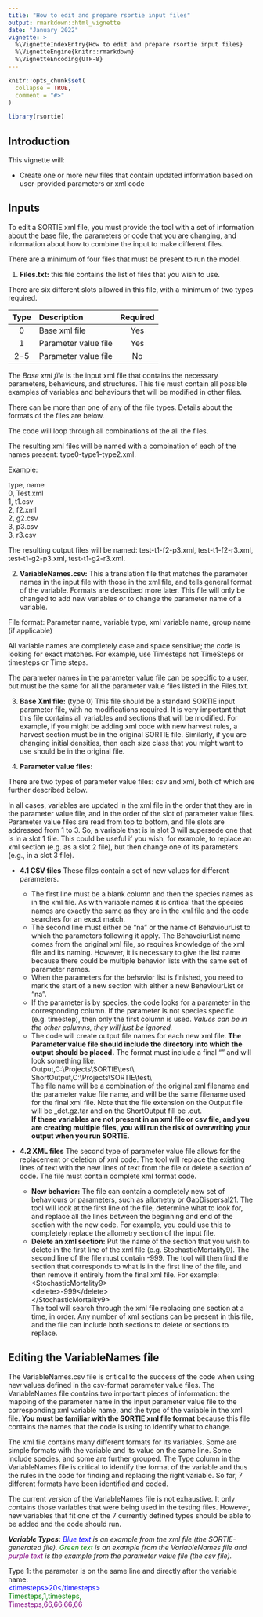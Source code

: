 ```yaml
---
title: "How to edit and prepare rsortie input files"
output: rmarkdown::html_vignette
date: "January 2022"
vignette: >
  %\VignetteIndexEntry{How to edit and prepare rsortie input files}
  %\VignetteEngine{knitr::rmarkdown}
  %\VignetteEncoding{UTF-8}
---
```


```r
knitr::opts_chunk$set(
  collapse = TRUE,
  comment = "#>"
)
```

```r
library(rsortie)
```

## Introduction

This vignette will:  

* Create one or more new files that contain updated information based on user-provided parameters or xml code


## Inputs  

To edit a SORTIE xml file, you must provide the tool with a set of information about the base file, the parameters or code that you are changing, and information about how to combine the input to make different files. 

There are a minimum of four files that must be present to run the model.  

1. **Files.txt:** this file contains the list of files that you wish to use.  

There are six different slots allowed in this file, with a minimum of two types required.  

| Type |  Description         | Required |
|:----:|:---------------------|:--------:|
| 0    | Base xml file        | Yes      |
| 1    | Parameter value file | Yes      |
| 2-5  | Parameter value file | No       |

The *Base xml file* is the input xml file that contains the necessary parameters,
behaviours, and structures. This file must contain all possible examples of
variables and behaviours that will be modified in other files.  
  
  
There can be more than one of any of the file types. Details about the formats of the files are below.  

The code will loop through all combinations of the all the files.  

The resulting xml files will be named with a combination of each of the names present: type0-type1-type2.xml.  
  
Example:  

type, name  
0, Test.xml  
1, t1.csv  
2, f2.xml  
2, g2.csv  
3, p3.csv  
3, r3.csv  

The resulting output files will be named: test-t1-f2-p3.xml, test-t1-f2-r3.xml, test-t1-g2-p3.xml,
test-t1-g2-r3.xml.  
  
  
2. **VariableNames.csv:** This a translation file that matches the parameter names in the input file
with those in the xml file, and tells general format of the variable. Formats are described more
later. This file will only be changed to add new variables or to change the parameter name of a
variable.

File format:
Parameter name, variable type, xml variable name, group name (if applicable)  

All variable names are completely case and space sensitive; the code is looking for exact
matches. For example, use Timesteps not TimeSteps or timesteps or Time steps.  

The parameter names in the parameter value file can be specific to a user, but must be the same
for all the parameter value files listed in the Files.txt.  
  
  
3. **Base Xml file:** (type 0) This file should be a standard SORTIE input parameter file, with no
modifications required. It is very important that this file contains all variables and sections that
will be modified. For example, if you might be adding xml code with new harvest rules, a harvest
section must be in the original SORTIE file. Similarly, if you are changing initial densities, then
each size class that you might want to use should be in the original file.  
  
  
4. **Parameter value files:**

There are two types of parameter value files: csv and xml, both of which are further described
below.  

In all cases, variables are updated in the xml file in the order that they are in the parameter value file, and in the order of the slot of parameter value files. Parameter value files are read from top to bottom, and file slots are addressed from 1 to 3. So, a variable that is in slot 3 will supersede one that is in a slot 1 file. This could be useful if you wish, for example, to replace an xml section (e.g. as a slot 2 file), but then change one of its parameters (e.g., in a slot 3 file).  

* **4.1 CSV files**
These files contain a set of new values for different parameters.  

  + The first line must be a blank column and then the species names as in the xml file. As with variable names it is critical that the species names are exactly the same as they are in the xml file and the code searches for an exact match.  
  + The second line must either be “na” or the name of BehaviourList to which the parameters following it apply. The BehavoiurList name comes from the original xml file, so requires knowledge of the xml file and its naming. However, it is necessary to give the list name because there could be multiple behavior lists with the same set of parameter names.  
  + When the parameters for the behavior list is finished, you need to mark the start of a new section with either a new BehaviourList or “na”.  
  + If the parameter is by species, the code looks for a parameter in the corresponding column. If the parameter is not species specific (e.g. timestep), then only the first column is used. *Values can be in the other columns, they will just be ignored.*  
  + The code will create output file names for each new xml file. **The Parameter value file should include the directory into which the output should be placed.** The format must include a final “\” and will look something like:  
Output,C:\\Projects\\SORTIE\\test\\  
ShortOutput,C:\\Projects\\SORTIE\\test\\  
The file name will be a combination of the original xml filename and the parameter value file name, and will be the same filename used for the final xml file. Note that the file extension on the Output file will be _det.gz.tar and on the ShortOutput fill be .out.  
**If these variables are not present in an xml file or csv file, and you are creating multiple files, you will run the risk of overwriting your output when you run SORTIE.**  

* **4.2 XML files**
The second type of parameter value file allows for the replacement or deletion of xml code. The tool will replace the existing lines of text with the new lines of text from the file or delete a section of code. The file must contain complete xml format code.  

  + **New behavior:** The file can contain a completely new set of behaviours or parameters, such as allometry or GapDispersal21. The tool will look at the first line of the file, determine what to look for, and replace all the lines between the beginning and end of the section with the new code. For example, you could use this to completely replace the allometry section of the input file.  
  + **Delete an xml section:** Put the name of the section that you wish to delete in the first line of the xml file (e.g. StochasticMortality9). The second line of the file must contain -999. The tool will then find the section that corresponds to what is in the first line of the file, and then remove it entirely from the final xml file. For example:  
\<StochasticMortality9\>  
\<delete\>-999\</delete\>  
\</StochasticMortality9\>  
The tool will search through the xml file replacing one section at a time, in order. Any number of
xml sections can be present in this file, and the file can include both sections to delete or
sections to replace.  

## Editing the VariableNames file

The VariableNames.csv file is critical to the success of the code when using new values defined in the csv-format parameter value files. The VariableNames file contains two important pieces of information: the mapping of the parameter name in the input parameter value file to the corresponding xml variable name, and the type of the variable in the xml file. **You must be familiar with the SORTIE xml file format** because this file contains the names that the code is using to identify what to change.  

The xml file contains many different formats for its variables. Some are simple formats with the variable and its value on the same line. Some include species, and some are further grouped. The Type column in the VariableNames file is critical to identify the format of the variable and thus the rules in the code for finding and replacing the right variable. So far, 7 different formats have been identified and coded.  

The current version of the VariableNames file is not exhaustive. It only contains those variables that were being used in the testing files. However, new variables that fit one of the 7 currently defined types should be able to be added and the code should run.  

_**Variable Types:** <span style="color: blue;">Blue text</span> is an example from the xml file (the SORTIE-generated file). <span style="color: green;">Green text</span> is an example from the VariableNames file and <span style="color: purple;">purple text</span> is the example from the parameter value file (the csv file)._  

Type 1: the parameter is on the same line and directly after the variable name:  
<span style="color: blue;">\<timesteps\>20\</timesteps\></span>   
<span style="color: green;">Timesteps,1,timesteps,</span>  
<span style="color: purple;">Timesteps,66,66,66,66</span>  
